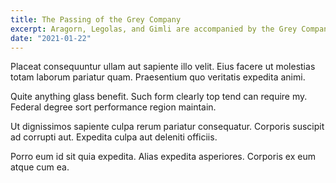 ```yaml
---
title: The Passing of the Grey Company
excerpt: Aragorn, Legolas, and Gimli are accompanied by the Grey Company as they pass through the Paths of the Dead between Rohan and Gondor
date: "2021-01-22"
---
```


Placeat consequuntur ullam aut sapiente illo velit. Eius facere ut molestias totam laborum pariatur quam. Praesentium quo veritatis expedita animi.

Quite anything glass benefit. Such form clearly top tend can require my. Federal degree sort performance region maintain.

Ut dignissimos sapiente culpa rerum pariatur consequatur. Corporis suscipit ad corrupti aut. Expedita culpa aut deleniti officiis.

Porro eum id sit quia expedita. Alias expedita asperiores. Corporis ex eum atque cum ea.